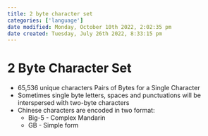 ```yaml
---
title: 2 byte character set
categories: ['language']
date modified: Monday, October 10th 2022, 2:02:35 pm
date created: Tuesday, July 26th 2022, 8:33:15 pm
---
```


# 2 Byte Character Set
- 65,536 unique characters Pairs of Bytes for a Single Character
- Sometimes single byte letters, spaces and punctuations will be interspersed with two-byte characters
- Chinese characters are encoded in two format:
	- Big-5 - Complex Mandarin
	- GB - Simple form



